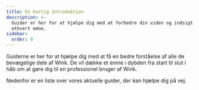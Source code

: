 ```yaml
---
title: En hurtig introduktion
description: >-
  Guider er her for at hjælpe dig med at forbedre din viden og indsigt i Wink om
  ethvert emne.
sidebar:
  order: 0
---
```


Guiderne er her for at hjælpe dig med at få en bedre forståelse af alle de bevægelige dele af Wink.
De vil dække et emne i dybden fra start til slut i håb om at gøre dig til en professionel bruger af Wink.

Nedenfor er en liste over vores aktuelle guider, der kan hjælpe dig på vej.

<LinkCard title="Opdag fantastiske tilbud" description="The guide gives you some tips on how to search for things to sell on Wink." href="/guides/discover-great-deals/" />


<LinkCard title="BOOK NU-knappen" description="This guide steps hotels through how to do the simplest integration with Wink with a 'Book Now' button." href="/guides/the-book-now-button/" />


<LinkCard title="Indsigt for dummies" description="This guides shows you how to use analytics effectively from the perspective of a supplier and an affiliate." href="/guides/insight-for-dummies/" />


<LinkCard title="Integration med TripPay" description="The guide gives you step-by-step instructions on how to do a full integration with TripPay as a travel company wishing to outsource the payment process." href="/guides/integrating-with-trip-pay/" />

